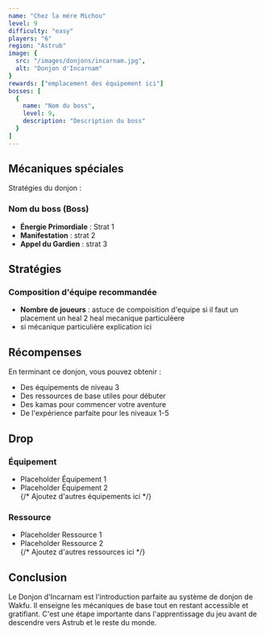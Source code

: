 ```yaml
---
name: "Chez la mére Michou"
level: 9
difficulty: "easy"
players: "6"
region: "Astrub"
image: {
  src: "/images/donjons/incarnam.jpg",
  alt: "Donjon d'Incarnam"
}
rewards: ["emplacement des équipement ici"]
bosses: [
  {
    name: "Nom du boss",
    level: 9,
    description: "Description du boss"
  }
]
---
```



<div className="bg-gradient-to-br from-white/15 to-white/5 backdrop-blur-md border border-white/20 rounded-lg p-6 mb-8 shadow-lg hover:border-white/40 hover:shadow-xl transition-all duration-300 ease-in-out">
<h2 className="text-2xl font-bold text-cyan-200 mt-2 mb-4 border-b border-cyan-700 pb-2">Mécaniques spéciales</h2>

Stratégies du donjon :

<h3 className="text-xl font-semibold text-cyan-300 mt-6 mb-2">Nom du boss (Boss)</h3>
<ul className="list-disc list-inside space-y-2 text-gray-200 pl-4">
<li><strong className="font-semibold text-yellow-300">Énergie Primordiale</strong> : Strat 1</li>
<li><strong className="font-semibold text-yellow-300">Manifestation</strong> : strat 2</li>
<li><strong className="font-semibold text-yellow-300">Appel du Gardien</strong> : strat 3</li>
</ul>
</div>

<div className="bg-gradient-to-br from-white/15 to-white/5 backdrop-blur-md border border-white/20 rounded-lg p-6 mb-8 shadow-lg hover:border-white/40 hover:shadow-xl transition-all duration-300 ease-in-out">
<h2 className="text-2xl font-bold text-cyan-200 mt-2 mb-4 border-b border-cyan-700 pb-2">Stratégies</h2>

<h3 className="text-xl font-semibold text-cyan-300 mt-6 mb-2">Composition d'équipe recommandée</h3>
<ul className="list-disc list-inside space-y-2 text-gray-200 pl-4">
<li><strong className="font-semibold text-yellow-300">Nombre de joueurs</strong> : astuce de compoisition d'equipe si il faut un placement un heal 2 heal mecanique particulèere</li>
<li>si mécanique particulière explication ici </li>
</ul>
</div>


<div className="bg-gradient-to-br from-white/15 to-white/5 backdrop-blur-md border border-white/20 rounded-lg p-6 mb-8 shadow-lg hover:border-white/40 hover:shadow-xl transition-all duration-300 ease-in-out">
<h2 className="text-2xl font-bold text-cyan-200 mt-2 mb-4 border-b border-cyan-700 pb-2">Récompenses</h2>

En terminant ce donjon, vous pouvez obtenir :


<ul className="list-disc list-inside space-y-2 text-gray-200 pl-4 mt-4">
<li>Des équipements de niveau 3</li>
<li>Des ressources de base utiles pour débuter</li>
<li>Des kamas pour commencer votre aventure</li>
<li>De l'expérience parfaite pour les niveaux 1-5</li>
</ul>
</div>

<div className="bg-gradient-to-br from-white/15 to-white/5 backdrop-blur-md border border-white/20 rounded-lg p-6 mb-8 shadow-lg hover:border-white/40 hover:shadow-xl transition-all duration-300 ease-in-out">
  <h2 className="text-3xl font-bold text-yellow-300 mt-2 mb-6 text-center border-b border-yellow-700 pb-3">Drop</h2>
  <div className="grid grid-cols-1 md:grid-cols-2 gap-6">
    <div>
      <h3 className="text-xl font-semibold text-cyan-300 mb-3">Équipement</h3>
      <ul className="list-disc list-inside space-y-1 text-gray-200 pl-4">
        <li>Placeholder Équipement 1</li>
        <li>Placeholder Équipement 2</li>
        {/* Ajoutez d'autres équipements ici */}
      </ul>
    </div>
    <div>
      <h3 className="text-xl font-semibold text-cyan-300 mb-3">Ressource</h3>
      <ul className="list-disc list-inside space-y-1 text-gray-200 pl-4">
        <li>Placeholder Ressource 1</li>
        <li>Placeholder Ressource 2</li>
        {/* Ajoutez d'autres ressources ici */}
      </ul>
    </div>
  </div>
</div>

<div className="bg-gradient-to-br from-white/15 to-white/5 backdrop-blur-md border border-white/20 rounded-lg p-6 mb-8 shadow-lg hover:border-white/40 hover:shadow-xl transition-all duration-300 ease-in-out">
<h2 className="text-2xl font-bold text-cyan-200 mt-2 mb-4 border-b border-cyan-700 pb-2">Conclusion</h2>

Le Donjon d'Incarnam est l'introduction parfaite au système de donjon de Wakfu. Il enseigne les mécaniques de base tout en restant accessible et gratifiant. C'est une étape importante dans l'apprentissage du jeu avant de descendre vers Astrub et le reste du monde.
</div>


